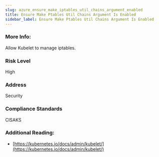 ```yaml
---
slug: azure_ensure_make_iptables_util_chains_argument_enabled
title: Ensure Make Ptables Util Chains Argument Is Enabled
sidebar_label: Ensure Make Ptables Util Chains Argument Is Enabled
---
```


### More Info:

Allow Kubelet to manage iptables.

### Risk Level

High

### Address

Security

### Compliance Standards

CISAKS

### Additional Reading:

- [https://kubernetes.io/docs/admin/kubelet/](https://kubernetes.io/docs/admin/kubelet/) 


